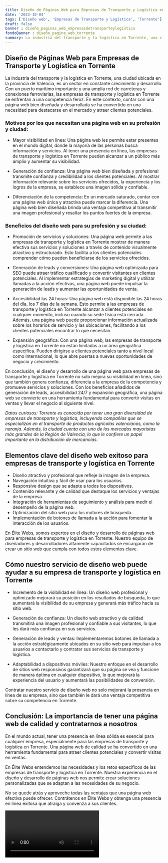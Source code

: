 ```yaml
---
title: Diseño de Páginas Web para Empresas de Transporte y Logística en Torrente
date: '2023-10-04'
tags: ['Diseño web', 'Empresas de Transporte y Logística', 'Torrente']
draft: false
banner : diseño_paginas_web_empresasdetransporteylogística
fondoBanner : diseño_pagina_web_torrente
summary: La industria del transporte y la logística en Torrente, una ciudad ubicada en la provincia de Valencia, es un sector en constante crecimiento y desarrollo. Con un puerto marítimo importante y una amplia red de carreteras y conexiones ferroviarias, las empresas de transporte y logística en Torrente se enfrentan a una competencia feroz. En este contexto, contar con una página web bien diseñada y desarrollada se ha convertido en una necesidad para destacarse en el mercado y atraer clientes potenciales.
---
```


## Diseño de Páginas Web para Empresas de Transporte y Logística en Torrente

La industria del transporte y la logística en Torrente, una ciudad ubicada en la provincia de Valencia, es un sector en constante crecimiento y desarrollo. Con un puerto marítimo importante y una amplia red de carreteras y conexiones ferroviarias, las empresas de transporte y logística en Torrente se enfrentan a una competencia feroz. En este contexto, contar con una página web bien diseñada y desarrollada se ha convertido en una necesidad para destacarse en el mercado y atraer clientes potenciales.

### Motivos por los que necesitan una página web en su profesión y ciudad:

- Mayor visibilidad en línea: Una página web les permite estar presentes en el mundo digital, donde la mayoría de las personas busca información y servicios. Al tener una presencia en línea, las empresas de transporte y logística en Torrente pueden alcanzar a un público más amplio y aumentar su visibilidad.

- Generación de confianza: Una página web bien diseñada y profesional transmite confianza y credibilidad a los clientes potenciales. Al mostrar información relevante sobre los servicios ofrecidos, la experiencia y los logros de la empresa, se establece una imagen sólida y confiable.

- Diferenciación de la competencia: En un mercado saturado, contar con una página web única y atractiva puede marcar la diferencia. Una página web bien diseñada brinda una ventaja competitiva al transmitir una imagen profesional y resaltar los puntos fuertes de la empresa.

### Beneficios del diseño web para su profesión y su ciudad:

- Promoción de servicios y soluciones: Una página web permite a las empresas de transporte y logística en Torrente mostrar de manera efectiva sus servicios y soluciones a través de contenido visualmente atractivo y estructurado. Esto facilita a los clientes potenciales comprender cómo pueden beneficiarse de los servicios ofrecidos.

- Generación de leads y conversiones: Una página web optimizada para SEO puede atraer tráfico cualificado y convertir visitantes en clientes potenciales. Al implementar estrategias de marketing digital y utilizar llamadas a la acción efectivas, una página web puede impulsar la generación de leads y aumentar las oportunidades de venta.

- Accesibilidad las 24 horas: Una página web está disponible las 24 horas del día, los 7 días de la semana. Esto permite a las empresas de transporte y logística en Torrente alcanzar a clientes potenciales en cualquier momento, incluso cuando su sede física está cerrada. Además, una página web puede proporcionar información actualizada sobre los horarios de servicio y las ubicaciones, facilitando a los clientes potenciales encontrar lo que necesitan.

- Expansión geográfica: Con una página web, las empresas de transporte y logística en Torrente no están limitadas a un área geográfica específica. Pueden dirigirse a clientes potenciales tanto a nivel local como internacional, lo que abre puertas a nuevas oportunidades de negocio y crecimiento.

En conclusión, el diseño y desarrollo de una página web para empresas de transporte y logística en Torrente no solo mejora su visibilidad en línea, sino que también genera confianza, diferencia a la empresa de la competencia y promueve servicios y soluciones. Con los beneficios añadidos de generación de leads, accesibilidad 24/7 y expansión geográfica, una página web se convierte en una herramienta fundamental para convertir visitas en ventas y llevar el negocio al siguiente nivel.

*Datos curiosos: Torrente es conocida por tener una gran diversidad de empresas de transporte y logística, incluyendo compañías que se especializan en el transporte de productos agrícolas valencianos, como la naranja. Además, la ciudad cuenta con uno de los mercados mayoristas más grandes de la Región de Valencia, lo que le confiere un papel importante en la distribución de mercancías.*

<GifSeo />

<Cta />

## Elementos clave del diseño web exitoso para empresas de transporte y logística en Torrente

- Diseño atractivo y profesional que refleje la imagen de la empresa.
- Navegación intuitiva y fácil de usar para los usuarios.
- Responsive design que se adapte a todos los dispositivos.
- Contenido relevante y de calidad que destaque los servicios y ventajas de la empresa.
- Integración de herramientas de seguimiento y análisis para medir el desempeño de la página web.
- Optimización del sitio web para los motores de búsqueda.
- Implementación de botones de llamada a la acción para fomentar la interacción de los usuarios.

En Élite Webs, somos expertos en el diseño y desarrollo de páginas web para empresas de transporte y logística en Torrente. Nuestro equipo de diseñadores y desarrolladores altamente capacitados se encargarán de crear un sitio web que cumpla con todos estos elementos clave.

## Cómo nuestro servicio de diseño web puede ayudar a su empresa de transporte y logística en Torrente

- Incremento de la visibilidad en línea: Un diseño web profesional y optimizado mejorará su posición en los resultados de búsqueda, lo que aumentará la visibilidad de su empresa y generará más tráfico hacia su sitio web.

- Generación de confianza: Un diseño web atractivo y de calidad transmitirá una imagen profesional y confiable a sus visitantes, lo que les dará más confianza en sus servicios.

- Generación de leads y ventas: Implementaremos botones de llamada a la acción estratégicamente ubicados en su sitio web para impulsar a los usuarios a contactarlo y contratar sus servicios de transporte y logística.

- Adaptabilidad a dispositivos móviles: Nuestro enfoque en el desarrollo de sitios web responsivos garantizará que su página se vea y funcione de manera óptima en cualquier dispositivo, lo que mejorará la experiencia del usuario y aumentará las posibilidades de conversión.

Contratar nuestro servicio de diseño web no solo mejorará la presencia en línea de su empresa, sino que también le dará una ventaja competitiva sobre su competencia en Torrente.

## Conclusión: La importancia de tener una página web de calidad y contratarnos a nosotros

En el mundo actual, tener una presencia en línea sólida es esencial para cualquier empresa, especialmente para las empresas de transporte y logística en Torrente. Una página web de calidad se ha convertido en una herramienta fundamental para atraer clientes potenciales y convertir visitas en ventas.

En Élite Webs entendemos las necesidades y los retos específicos de las empresas de transporte y logística en Torrente. Nuestra experiencia en el diseño y desarrollo de páginas web nos permite crear soluciones personalizadas que se adaptan a las necesidades de su negocio.

No se quede atrás y aproveche todas las ventajas que una página web efectiva puede ofrecer. Contrátenos en Élite Webs y obtenga una presencia en línea exitosa que atraiga y convenza a sus clientes.

<Video />

<CtaBot job='Empresas de Transporte y Logística' city='Torrente'/>

<Gmaps query='Torrente+españa+maps' />